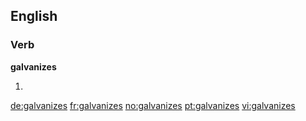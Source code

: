 ==English==

===Verb===
'''galvanizes'''

# {{third-person singular of|[[galvanize]]}}

[[de:galvanizes]]
[[fr:galvanizes]]
[[no:galvanizes]]
[[pt:galvanizes]]
[[vi:galvanizes]]